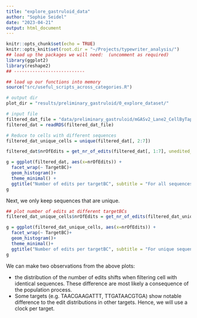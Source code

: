 ```yaml
---
title: "explore_gastruloid_data"
author: "Sophie Seidel"
date: "2023-04-21"
output: html_document
---
```


```r
knitr::opts_chunk$set(echo = TRUE)
knitr::opts_knit$set(root.dir = "~/Projects/typewriter_analysis/")
## load up the packages we will need:  (uncomment as required)
library(ggplot2)
library(reshape2)
## ---------------------------

## load up our functions into memory
source("src/useful_scripts_across_categories.R")
```

```r
# output dir
plot_dir = "results/preliminary_gastruloid/0_explore_dataset/"

# input file
filtered_dat_file = "data/preliminary_gastruloid/mGASv2_Lane2_CellByTape_filtered_for_8barcodes.RDS"
filtered_dat = readRDS(filtered_dat_file)
```

```r
# Reduce to cells with different sequences
filtered_dat_unique_cells = unique(filtered_dat[, 2:7])
```


```r
filtered_dat$nrOfEdits = get_nr_of_edits(filtered_dat[, 1:7], unedited_symbol = "None")

g = ggplot(filtered_dat, aes(x=nrOfEdits)) +
  facet_wrap(~ TargetBC)+
  geom_histogram()+
  theme_minimal() +
  ggtitle("Number of edits per targetBC", subtitle = "For all sequences")
g
```

Next, we only keep sequences that are unique.


```r
## plot number of edits at different targetBCs
filtered_dat_unique_cells$nrOfEdits = get_nr_of_edits(filtered_dat_unique_cells, unedited_symbol = "None")

g = ggplot(filtered_dat_unique_cells, aes(x=nrOfEdits)) +
  facet_wrap(~ TargetBC)+
  geom_histogram()+
  theme_minimal()+
  ggtitle("Number of edits per targetBC", subtitle = "For unique sequences")
g
```


We can make two observations from the above plots:

 - the distribution of the number of edits shifts when filtering cell with identical sequences. These difference are most likely a consequence of the population process.
 - Some targets (e.g. TAACGAAGATTT, TTGATAACGTGA) show notable difference to the edit distributions in other targets. Hence, we will use a clock per target.
 
